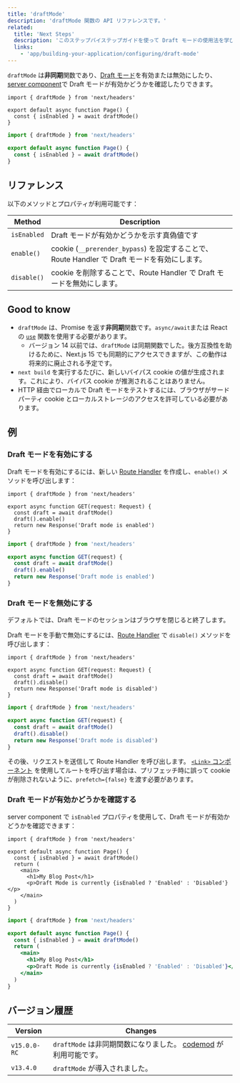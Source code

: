 ```yaml
---
title: 'draftMode'
description: 'draftMode 関数の API リファレンスです。'
related:
  title: 'Next Steps'
  description: 'このステップバイステップガイドを使って Draft モードの使用法を学びましょう。'
  links:
    - 'app/building-your-application/configuring/draft-mode'
---
```


`draftMode` は**非同期**関数であり、[Draft モード](/docs/app/building-your-application/configuring/draft-mode)を有効または無効にしたり、[server component](/docs/app/building-your-application/rendering/server-components)で Draft モードが有効かどうかを確認したりできます。

```tsx filename="app/page.ts"
import { draftMode } from 'next/headers'

export default async function Page() {
  const { isEnabled } = await draftMode()
}
```

```jsx filename="app/page.js"
import { draftMode } from 'next/headers'

export default async function Page() {
  const { isEnabled } = await draftMode()
}
```

## リファレンス

以下のメソッドとプロパティが利用可能です：

| Method      | Description                                       |
| ----------- | ------------------------------------------------- |
| `isEnabled` | Draft モードが有効かどうかを示す真偽値です        |
| `enable()`  | cookie (`__prerender_bypass`) を設定することで、Route Handler で Draft モードを有効にします。 |
| `disable()` | cookie を削除することで、Route Handler で Draft モードを無効にします。 |

## Good to know

- `draftMode` は、Promise を返す**非同期**関数です。`async/await`または React の [`use`](https://react.dev/reference/react/use) 関数を使用する必要があります。
  - バージョン 14 以前では、`draftMode` は同期関数でした。後方互換性を助けるために、Next.js 15 でも同期的にアクセスできますが、この動作は将来的に廃止される予定です。
- `next build` を実行するたびに、新しいバイパス cookie の値が生成されます。これにより、バイパス cookie が推測されることはありません。
- HTTP 経由でローカルで Draft モードをテストするには、ブラウザがサードパーティ cookie とローカルストレージのアクセスを許可している必要があります。

## 例

### Draft モードを有効にする

Draft モードを有効にするには、新しい [Route Handler](/docs/app/building-your-application/routing/route-handlers) を作成し、`enable()` メソッドを呼び出します：

```tsx filename="app/draft/route.ts" switcher
import { draftMode } from 'next/headers'

export async function GET(request: Request) {
  const draft = await draftMode()
  draft().enable()
  return new Response('Draft mode is enabled')
}
```

```js filename="app/draft/route.js" switcher
import { draftMode } from 'next/headers'

export async function GET(request) {
  const draft = await draftMode()
  draft().enable()
  return new Response('Draft mode is enabled')
}
```

### Draft モードを無効にする

デフォルトでは、Draft モードのセッションはブラウザを閉じると終了します。

Draft モードを手動で無効にするには、[Route Handler](/docs/app/building-your-application/routing/route-handlers) で `disable()` メソッドを呼び出します：

```tsx filename="app/draft/route.ts" switcher
import { draftMode } from 'next/headers'

export async function GET(request: Request) {
  const draft = await draftMode()
  draft().disable()
  return new Response('Draft mode is disabled')
}
```

```js filename="app/draft/route.js" switcher
import { draftMode } from 'next/headers'

export async function GET(request) {
  const draft = await draftMode()
  draft().disable()
  return new Response('Draft mode is disabled')
}
```

その後、リクエストを送信して Route Handler を呼び出します。 [ `<Link>` コンポーネント](/docs/app/api-reference/components/link) を使用してルートを呼び出す場合は、プリフェッチ時に誤って cookie が削除されないように、`prefetch={false}` を渡す必要があります。

### Draft モードが有効かどうかを確認する

server component で `isEnabled` プロパティを使用して、Draft モードが有効かどうかを確認できます：

```tsx filename="app/page.ts"
import { draftMode } from 'next/headers'

export default async function Page() {
  const { isEnabled } = await draftMode()
  return (
    <main>
      <h1>My Blog Post</h1>
      <p>Draft Mode is currently {isEnabled ? 'Enabled' : 'Disabled'}</p>
    </main>
  )
}
```

```jsx filename="app/page.js"
import { draftMode } from 'next/headers'

export default async function Page() {
  const { isEnabled } = await draftMode()
  return (
    <main>
      <h1>My Blog Post</h1>
      <p>Draft Mode is currently {isEnabled ? 'Enabled' : 'Disabled'}</p>
    </main>
  )
}
```

## バージョン履歴

| Version      | Changes                                                                                                                     |
| ------------ | --------------------------------------------------------------------------------------------------------------------------- |
| `v15.0.0-RC` | `draftMode` は非同期関数になりました。 [codemod](/docs/app/building-your-application/upgrading/codemods#150) が利用可能です。 |
| `v13.4.0`    | `draftMode` が導入されました。                                                                                               |